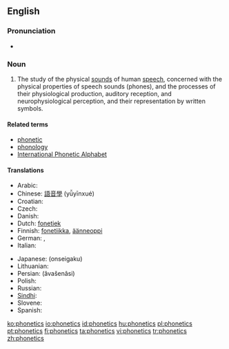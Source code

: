 ==English==
{{wikipedia}}
===Pronunciation===
* {{IPA|/fəˈnɛtɪks/}}

===Noun===
{{en-noun|-}}

# {{linguistics}} The study of the physical [[sounds]] of human [[speech]], concerned with the physical properties of speech sounds (phones), and the processes of their physiological production, auditory reception, and neurophysiological perception, and their representation by written symbols.

====Related terms====
* [[phonetic]]
* [[phonology]]
* [[International Phonetic Alphabet]]

====Translations====
{{trans-top|study of speech sounds and their representation by written symbols}}
* Arabic: {{t-|ar|صوتيات|p|tr=ʂautiyāt|sc=Arab}}
* Chinese: [[語音學]] (yǚyīnxué)
* Croatian: {{t-|hr|fonetika|f}}
* Czech: {{t-|cs|fonetika|f}}
* Danish: {{t+|da|fonetik|c}}
* Dutch: [[fonetiek]] {{f}}
* Finnish: [[fonetiikka]], [[äänneoppi]]
* German: {{t+|de|Phonetik|f}}, {{t|de|Lautlehre|f}}
* Italian: {{t+|it|fonetica|f}}
{{trans-mid}}
* Japanese: {{Jpan|[[音声学]]}} (onseigaku)
* Lithuanian: {{t+|lt|fonetika|f|xs=Lithuanian}}
* Persian: {{fa-Arab|[[آواشناسی]]}} (âvašenâsi)
* Polish: {{t-|pl|fonetyka|f}}
* Russian: {{t+|ru|фонетика|f|tr=fonétika|sc=Cyrl}}
* [[Sindhi]]: {{SDchar|[[وايوڪيات]]}} {{f}}
* Slovene: {{t-|sl|fonetika}}
* Spanish: {{t-|es|fonética|f}}
{{trans-bottom}}

[[ko:phonetics]]
[[io:phonetics]]
[[id:phonetics]]
[[hu:phonetics]]
[[pl:phonetics]]
[[pt:phonetics]]
[[fi:phonetics]]
[[ta:phonetics]]
[[vi:phonetics]]
[[tr:phonetics]]
[[zh:phonetics]]